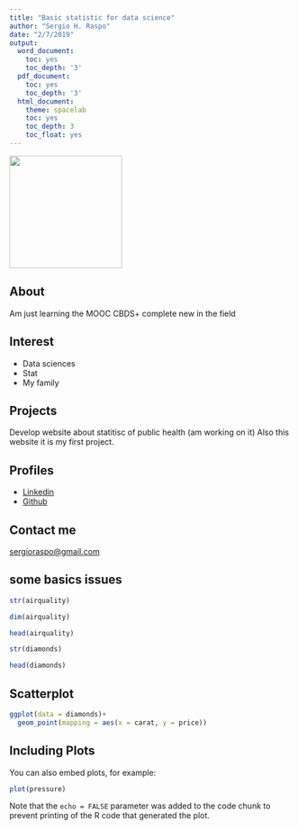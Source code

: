 ```yaml
---
title: "Basic statistic for data science"
author: "Sergio H. Raspo"
date: "2/7/2019"
output:
  word_document:
    toc: yes
    toc_depth: '3'
  pdf_document:
    toc: yes
    toc_depth: '3'
  html_document:
    theme: spacelab
    toc: yes
    toc_depth: 3
    toc_float: yes
---
```



![](img/family.jpg){width=200px}


## About 

Am just learning the MOOC CBDS+ complete new in the field

## Interest

* Data sciences
* Stat
* My family

## Projects

Develop website about statitisc of public health (am working on it)
Also this website it is my first project.

## Profiles

* [Linkedin](https://www.linkedin.com/in/sergiohraspo/)
* [Github](https://github.com/sergioraspo)

## Contact me

[sergioraspo@gmail.com](sergioraspo@gmail.com)

## some basics issues


```r

str(airquality) 

dim(airquality)

head(airquality)

str(diamonds)

head(diamonds)

```

## Scatterplot


```r

ggplot(data = diamonds)+
  geom_point(mapping = aes(x = carat, y = price))

```



## Including Plots

You can also embed plots, for example:

```r
plot(pressure)
```

Note that the `echo = FALSE` parameter was added to the code chunk to prevent printing of the R code that generated the plot.

